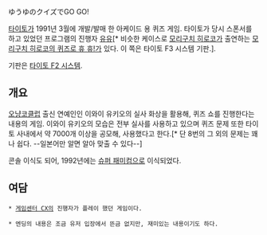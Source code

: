 ゆうゆのクイズでGO GO!

[[타이토]]가 1991년 3월에 개발/발매 한 아케이드 용 퀴즈 게임. 타이토가 당시 스폰서를 하고 있었던 프로그램의 진행자 [[이와이 유키코|유유]][* 비슷한 케이스로 [[모리구치 히로코]]가 출연하는 [[모리구치 히로코의 퀴즈로 휴 휴!]]가 있다. 이 쪽은 타이토 F3 시스템 기판.].

기판은 [[타이토 F2 시스템]].

== 개요 ==

[[오냥코클럽]] 출신 연예인인 이와이 유키오의 실사 화상을 활용해, 퀴즈 쇼를 진행한다는 내용의 게임. 이와이 유키오의 모습은 전부 실사를 사용하고 있으며 퀴즈 문제 또한 타이토 사내에서 약 7000개 이상을 공모해, 사용했다고 한다.[* 단 8번의 그 외의 문제는 꽤나 쉽다. --일본어만 알면 알아 맞출 수 있다--]

콘솔 이식도 되어, 1992년에는 [[슈퍼 패미컴]]으로 이식되었다. 

== 여담 ==

 * [[게임센터 CX]]의 진행자가 플레이 했던 게임이다.

 * 엔딩의 내용은 조금 유저 입장에서 뜬금 없지만, 재미있는 내용이기도 하다.
